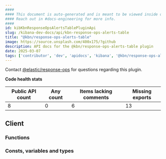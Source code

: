 ```yaml
---
####
#### This document is auto-generated and is meant to be viewed inside our experimental, new docs system.
#### Reach out in #docs-engineering for more info.
####
id: kibKbnResponseOpsAlertsTablePluginApi
slug: /kibana-dev-docs/api/kbn-response-ops-alerts-table
title: "@kbn/response-ops-alerts-table"
image: https://source.unsplash.com/400x175/?github
description: API docs for the @kbn/response-ops-alerts-table plugin
date: 2025-03-07
tags: ['contributor', 'dev', 'apidocs', 'kibana', '@kbn/response-ops-alerts-table']
---
```




Contact [@elastic/response-ops](https://github.com/orgs/elastic/teams/response-ops) for questions regarding this plugin.

**Code health stats**

| Public API count  | Any count | Items lacking comments | Missing exports |
|-------------------|-----------|------------------------|-----------------|
| 8 | 0 | 6 | 13 |

## Client

### Functions
<DocDefinitionList data={kbnResponseOpsAlertsTableObj.client.functions}/>

### Consts, variables and types
<DocDefinitionList data={kbnResponseOpsAlertsTableObj.client.misc}/>

